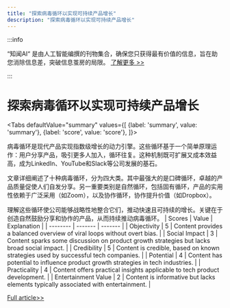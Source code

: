 ```yaml
---
title: "探索病毒循环以实现可持续产品增长"
description: "探索病毒循环以实现可持续产品增长"
---
```



:::info

“知闻AI“ 是由人工智能编撰的刊物集合，确保您只获得最有价值的信息，旨在助您消除信息差，突破信息茧房的局限。  [了解更多 >>](/zh-Hans/docs/guides)

:::

# 探索病毒循环以实现可持续产品增长


<Tabs
	defaultValue="summary"
	values={[
	{label: 'summary', value: 'summary'},
	{label: 'score', value: 'score'},
]}>
<TabItem value="summary">


病毒循环是现代产品实现指数级增长的动力引擎。这些循环基于一个简单原理运作：用户分享产品，吸引更多人加入，循环往复。这种机制既可扩展又成本效益高，成为LinkedIn、YouTube和Slack等公司发展的基石。

文章详细阐述了十种病毒循环，分为四大类。其中最强大的是口碑循环，卓越的产品质量促使人们自发分享。另一重要类别是自然循环，包括固有循环，产品的实用性依赖于广泛采用（如Zoom），以及协作循环，协作提升价值（如Dropbox）。

理解这些循环使公司能够战略性地整合它们，推动快速且可持续的增长。关键在于创造自然鼓励分享和协作的产品，从而持续推动病毒循环。
</TabItem>
<TabItem value="score">
	| Scores     | Value   | Explanation |
	| -------- | ------- | ------- |
	| Objectivity  | 5    | Content provides a balanced overview of viral loops without overt bias.    |
	| Social Impact | 3     | Content sparks some discussion on product growth strategies but lacks broad social impact.    |
	| Credibility    | 5    | Content is credible, based on known strategies used by successful tech companies.    |
	| Potential    | 4    | Content has potential to influence product growth strategies in tech industries.    |
	| Practicality    | 4    | Content offers practical insights applicable to tech product development.    |
	| Entertainment Value    | 2    | Content is informative but lacks elements typically associated with entertainment.    |
</TabItem>
</Tabs>

[Full article>>](https://hackernoon.com/10-viral-loops-that-drive-sustainable-product-growth?source=rss)

